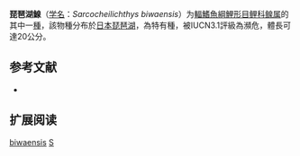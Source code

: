 {{Speciesbox
| name = 琵琶湖鰁
| status = EN
| status_system = IUCN3.1
| image = Sarcocheilichthys biwaensis Kyoto aquarium 2.jpg
| genus = Sarcocheilichthys
| species = biwaensis
| authority = [[Hosoya|Hosoya]], 1982
| synonyms = 
}}

'''琵琶湖鰁'''（[[学名|学名]]：''Sarcocheilichthys biwaensis''）为[[輻鰭魚綱|輻鰭魚綱]][[鯉形目|鯉形目]][[鲤科|鲤科]][[鳈属|鳈属]]的其中一[[種|種]]，該物種分布於[[日本|日本]][[琵琶湖|琵琶湖]]，為特有種，被IUCN3.1評級為瀕危，體長可達20公分。

== 参考文献 ==
*{{FishBase_species|genus=Sarcocheilichthys|species=biwaensis|year=2011|month=12}}

== 扩展阅读 ==
{{refbegin}}
{{wikispecies-inline|Sarcocheilichthys biwaensis|琵琶湖鰁}}
{{refend}}
{{Taxonbar|from=Q1101074}}

[[Category:鳈属|biwaensis]]
[[Category:1982年描述的魚類|S]]


{{鯉形目小作品}}
